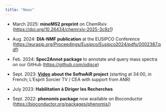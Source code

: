 ```yaml
---
title: "News"
---
```


-   March 2025: **mineMS2 preprint** on ChemRxiv (<https://doi.org/10.26434/chemrxiv-2025-3c9z1>)

-   Aug. 2024: **DIA-NMF publication** at the EUSIPCO Conference (<https://eurasip.org/Proceedings/Eusipco/Eusipco2024/pdfs/0002387.pdf>)

-   Feb. 2024: **Spec2Annot package** to annotate and query mass spectra on our GitHub (<https://github.com/odisce>)

-   Sept. 2023: [**Video**](https://www.youtube.com/watch?v=5lEj7vzT1OU) **about the SoftwAiR project** (starting at 34:00, in French; L'Esprit Sorcier TV / CEA with support from ANR)

-   July 2023: **Habilitation à Diriger les Recherches**

-   Sept. 2022: **phenomis package** now available on Bioconductor (<https://bioconductor.org/packages/phenomis/>)

<!-- -   Jan. 2022: **ptairMS publication** in Bioinformatics (<https://doi.org/10.1093/bioinformatics/btac031>) -->
